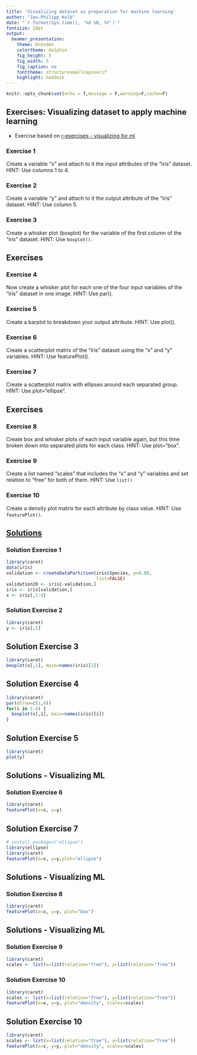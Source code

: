 ```yaml
---
title: 'Visualizing dataset as preparation for machine learning'
author: "Jan-Philipp Kolb"
date: "`r format(Sys.time(), '%d %B, %Y')`"
fontsize: 10pt
output: 
  beamer_presentation: 
    theme: Dresden
    colortheme: dolphin
    fig_height: 3
    fig_width: 5
    fig_caption: no
    fonttheme: structuresmallcapsserif
    highlight: haddock
---
```


```r
knitr::opts_chunk$set(echo = T,message = F,warning=F,cache=F)
```

## Exercises: Visualizing dataset to apply machine learning

- Exercise based on [r-exercises - visualizing for ml](https://www.r-exercises.com/2017/09/08/visualizing-dataset-to-apply-machine-learning-exercises/)


### Exercise 1

Create a variable “x” and attach to it the input attributes of the “iris” dataset. HINT: Use columns 1 to 4.

### Exercise 2

Create a variable “y” and attach to it the output attribute of the “iris” dataset. HINT: Use column 5.

### Exercise 3

Create a whisker plot (boxplot) for the variable of the first column of the “iris” dataset. HINT: Use `boxplot()`.

## Exercises

### Exercise 4

Now create a whisker plot for each one of the four input variables of the “iris” dataset in one image. HINT: Use par().

### Exercise 5

Create a barplot to breakdown your output attribute. HINT: Use plot().

### Exercise 6

Create a scatterplot matrix of the “iris” dataset using the “x” and “y” variables. HINT: Use featurePlot().

### Exercise 7

Create a scatterplot matrix with ellipses around each separated group. HINT: Use plot="ellipse".

## Exercises

### Exercise 8

Create box and whisker plots of each input variable again, but this time broken down into separated plots for each class. HINT: Use plot="box".

### Exercise 9

Create a list named “scales” that includes the “x” and “y” variables and set relation to “free” for both of them. HINT: Use `list()`

### Exercise 10

Create a density plot matrix for each attribute by class value. HINT: Use `featurePlot()`.


## [Solutions](https://www.r-exercises.com/2017/09/08/visualizing-dataset-to-apply-machine-learning-exercises-solutions/)

###   Solution Exercise 1

<!--
# install.packages("caret")
-->

```r
library(caret)
data(iris)
validation <- createDataPartition(iris$Species, p=0.80, 
                                  list=FALSE)
validation20 <- iris[-validation,]
iris <- iris[validation,]
x <- iris[,1:4]
```

###   Solution Exercise 2 

```r
library(caret)
y <- iris[,5]
```


##   Solution Exercise 3 

```r
library(caret)
boxplot(x[,1], main=names(iris)[1])
```


##    Solution Exercise 4   

```r
library(caret)
par(mfrow=c(1,4))
for(i in 1:4) {
  boxplot(x[,i], main=names(iris)[i])
}
```


##    Solution Exercise 5   

```r
library(caret)
plot(y)
```


##    Solutions - Visualizing ML

### Solution Exercise 6   

```r
library(caret)
featurePlot(x=x, y=y)
```


##    Solution Exercise 7   

```r
# install.packages("ellipse")
library(ellipse)
library(caret)
featurePlot(x=x, y=y,plot="ellipse")
```


##    Solutions - Visualizing ML  

### Solution Exercise 8   

```r
library(caret)
featurePlot(x=x, y=y, plot="box")
```


##    Solutions - Visualizing ML    

### Solution Exercise 9   

```r
library(caret)
scales <- list(x=list(relation="free"), y=list(relation="free"))
```



###    Solution Exercise 10  

```r
library(caret)
scales <- list(x=list(relation="free"), y=list(relation="free"))
featurePlot(x=x, y=y, plot="density", scales=scales)
```

##    Solution Exercise 10  

```r
library(caret)
scales <- list(x=list(relation="free"), y=list(relation="free"))
featurePlot(x=x, y=y, plot="density", scales=scales)
```
